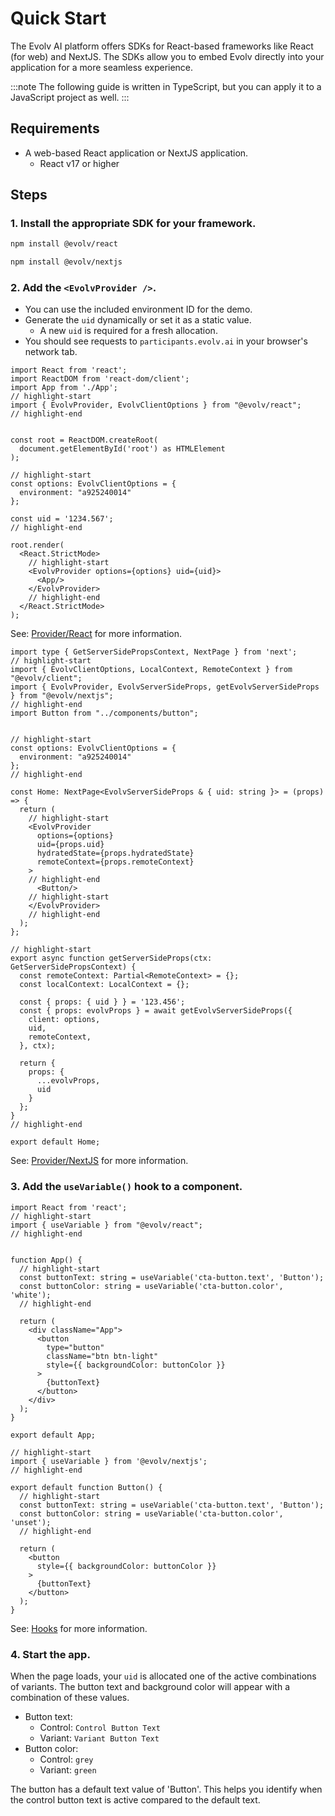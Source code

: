 
# Quick Start

The Evolv AI platform offers SDKs for React-based frameworks like React (for web) and NextJS.
The SDKs allow you to embed Evolv directly into your application for a more seamless experience.

:::note
The following guide is written in TypeScript, but you can apply it to a JavaScript project as well.
:::

## Requirements
* A web-based React application or NextJS application.
  * React v17 or higher

## Steps
### 1. Install the appropriate SDK for your framework.

<Tabs groupId="languages">
<TabItem value="react" label="React" default>

```bash
npm install @evolv/react
```

</TabItem>
<TabItem value="nextjs" label="NextJS">

```bash
npm install @evolv/nextjs
```

</TabItem>
</Tabs>

### 2. Add the `<EvolvProvider />`.
* You can use the included environment ID for the demo.
* Generate the `uid` dynamically or set it as a static value.
   * A new `uid` is required for a fresh allocation.
* You should see requests to `participants.evolv.ai` in your browser's network tab.

<Tabs groupId="languages">
<TabItem value="react" label="React" default>

```tsx title="src/index.tsx" showLineNumbers
import React from 'react';
import ReactDOM from 'react-dom/client';
import App from './App';
// highlight-start
import { EvolvProvider, EvolvClientOptions } from "@evolv/react";
// highlight-end


const root = ReactDOM.createRoot(
  document.getElementById('root') as HTMLElement
);

// highlight-start
const options: EvolvClientOptions = {
  environment: "a925240014"
};

const uid = '1234.567';
// highlight-end

root.render(
  <React.StrictMode>
    // highlight-start
    <EvolvProvider options={options} uid={uid}>
      <App/>
    </EvolvProvider>
    // highlight-end
  </React.StrictMode>
);
```

See: [Provider/React](/guides/provider/react) for more information.

</TabItem>
<TabItem value="nextjs" label="NextJS">

```tsx title="pages/index.tsx" showLineNumbers
import type { GetServerSidePropsContext, NextPage } from 'next';
// highlight-start
import { EvolvClientOptions, LocalContext, RemoteContext } from "@evolv/client";
import { EvolvProvider, EvolvServerSideProps, getEvolvServerSideProps } from "@evolv/nextjs";
// highlight-end
import Button from "../components/button";


// highlight-start
const options: EvolvClientOptions = {
  environment: "a925240014"
};
// highlight-end

const Home: NextPage<EvolvServerSideProps & { uid: string }> = (props) => {
  return (
    // highlight-start
    <EvolvProvider
      options={options}
      uid={props.uid}
      hydratedState={props.hydratedState}
      remoteContext={props.remoteContext}
    >
    // highlight-end
      <Button/>
    // highlight-start
    </EvolvProvider>
    // highlight-end
  );
};

// highlight-start
export async function getServerSideProps(ctx: GetServerSidePropsContext) {
  const remoteContext: Partial<RemoteContext> = {};
  const localContext: LocalContext = {};

  const { props: { uid } } = '123.456';
  const { props: evolvProps } = await getEvolvServerSideProps({
    client: options,
    uid,
    remoteContext,
  }, ctx);

  return {
    props: {
      ...evolvProps,
      uid
    }
  };
}
// highlight-end

export default Home;
```

See: [Provider/NextJS](/guides/provider/nextjs) for more information.

</TabItem>
</Tabs>

### 3. Add the `useVariable()` hook to a component.

<Tabs groupId="languages">
<TabItem value="react" label="React" default>

```tsx title="src/App.tsx" showLineNumbers
import React from 'react';
// highlight-start
import { useVariable } from "@evolv/react";
// highlight-end


function App() {
  // highlight-start
  const buttonText: string = useVariable('cta-button.text', 'Button');
  const buttonColor: string = useVariable('cta-button.color', 'white');
  // highlight-end

  return (
    <div className="App">
      <button
        type="button"
        className="btn btn-light"
        style={{ backgroundColor: buttonColor }}
      >
        {buttonText}
      </button>
    </div>
  );
}

export default App;
```

</TabItem>
<TabItem value="nextjs" label="NextJS">

```tsx title="components/Button.tsx" showLineNumbers
// highlight-start
import { useVariable } from '@evolv/nextjs';
// highlight-end

export default function Button() {
  // highlight-start
  const buttonText: string = useVariable('cta-button.text', 'Button');
  const buttonColor: string = useVariable('cta-button.color', 'unset');
  // highlight-end

  return (
    <button
      style={{ backgroundColor: buttonColor }}
    >
      {buttonText}
    </button>
  );
}

```

</TabItem>
</Tabs>

See: [Hooks](/guides/hooks) for more information.

### 4. Start the app.

When the page loads, your `uid` is allocated one of the active combinations of variants.
The button text and background color will appear with a combination of these values.

* Button text:
  * Control: `Control Button Text`
  * Variant: `Variant Button Text`
* Button color:
  * Control: `grey`
  * Variant: `green`

The button has a default text value of 'Button'. This helps you identify when the control button text is active compared to the default text.
